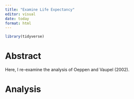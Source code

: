 ```yaml
---
title: "Examine Life Expectancy"
editor: visual
date: today
format: html
---
```

```r
library(tidyverse)
```


# Abstract

Here, I re-examine the analysis of Oeppen and Vaupel (2002).

# Analysis